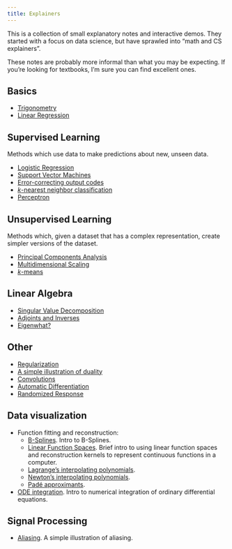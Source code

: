 ```yaml
---
title: Explainers
---
```


This is a collection of small explanatory notes and interactive demos. They started
with a focus on data science, but have sprawled into "math and CS explainers".

These notes are probably more informal than what you may be
expecting. If you're looking for textbooks, I'm sure you can find
excellent ones.

## Basics

* [Trigonometry](trigonometry/index.qmd)
* [Linear Regression](linear-regression.qmd)

## Supervised Learning

Methods which use data to make predictions about new, unseen data.

* [Logistic Regression](logistic-regression/index.qmd)
* [Support Vector Machines](svm/index.qmd)
* [Error-correcting output codes](error-correcting-output-codes/index.qmd)
* [$k$-nearest neighbor classification](nearest-neighbors/index.qmd)
* [Perceptron](perceptron/index.qmd)

## Unsupervised Learning

Methods which, given a dataset that has a complex representation,
create simpler versions of the dataset.

* [Principal Components Analysis](pca.qmd)
* [Multidimensional Scaling](mds.qmd)
* [$k$-means](kmeans/index.qmd)

## Linear Algebra

* [Singular Value Decomposition](svd.qmd)
* [Adjoints and Inverses](adjoints-and-inverses.qmd)
* [Eigenwhat?](eigenvectors/index.qmd)

## Other

* [Regularization](regularization/index.qmd)
* [A simple illustration of duality](duality.qmd)
* [Convolutions](convolution/index.qmd)
* [Automatic Differentiation](automatic-differentiation/index.qmd)
* [Randomized Response](randomized-response/index.qmd)

## Data visualization

* Function fitting and reconstruction:
  * [B-Splines](b-splines/index.qmd). Intro to B-Splines.
  * [Linear Function Spaces](linear-function-spaces/index.qmd). Brief
    intro to using linear function spaces and reconstruction kernels to
    represent continuous functions in a computer.
  * [Lagrange's interpolating polynomials](lagrange-polynomials.qmd).
  * [Newton's interpolating polynomials](newton-polynomials.qmd).
  * [Padé approximants](pade-approximant/index.qmd).
* [ODE integration](odes/index.qmd). Intro to numerical integration
  of ordinary differential equations.

## Signal Processing

* [Aliasing](aliasing.qmd). A simple illustration of aliasing.
